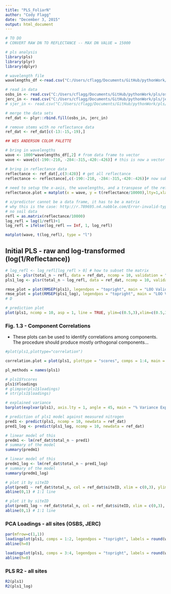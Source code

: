 ```yaml
---
title: "PLS_FoliarN"
author: "Cody Flagg"
date: "December 3, 2015"
output: html_document
---
```


```r
# TO DO
# CONVERT RAW DN TO REFLECTANCE -- MAX DN VALUE = 15000
```

```r
# pls analysis
library(pls)
library(plyr)
library(dplyr)

# wavelength file
wavelengths_df <-read.csv("C:/Users/cflagg/Documents/GitHub/pythonWork/pls/wavelengths_um.csv")

# read in data
osbs_in <- read.csv("C:/Users/cflagg/Documents/GitHub/pythonWork/pls/osbs_n_ref.csv")
jerc_in <- read.csv("C:/Users/cflagg/Documents/GitHub/pythonWork/pls/jerc_n_ref.csv")
# sjer_in <- read.csv("C:/Users/cflagg/Documents/GitHub/pythonWork/pls/sjer_n_ref.csv")

# merge the data sets
ref_dat <- plyr::rbind.fill(osbs_in, jerc_in)

# remove stems with no reflectance data
ref_dat <- ref_dat[c(-13:-15,-19),]

## WES ANDERSON COLOR PALETTE
```

```r
# bring in wavelengths
wave <- 1000*wavelengths_df[,2] # from data frame to vector
wave <- wave[c(-190:-210, -284:-315,-420:-426)] # this is now a vector

# bring in reflectance data
reflectance <- ref_dat[,c(3:428)] # get all reflectance
reflectance <- reflectance[,c(-190:-210, -284:-315,-420:-426)]# now subset out water
 
# need to setup the x-axis, the wavelengths, and a transpose of the reflectance matrix with t()
reflectance.plot = matplot(x = wave, y = t(reflectance/10000),lty=1,xlab="wavelengths(nm)",ylab="Reflectance",type="l", main = "Reflectance by Stem | Site (water absorption removed)", col = ref_dat$siteID)

# x/predictor cannot be a data frame, it has to be a matrix 
# why this is the case: http://r.789695.n4.nabble.com/Error-invalid-type-list-for-variable-when-using-lm-td3045462.html
# no soil data
refl = as.matrix(reflectance/10000)
log_refl = log(1/refl)+1
log_refl = ifelse(log_refl == Inf, 1, log_refl)

matplot(wave, t(log_refl), type = "l")
```


## Initial PLS - raw and log-transformed (log(1/Reflectance))
```r

# log_refl <- log_refl[log_refl > 0] # how to subset the matrix 
pls1 <- plsr(total_n ~ refl, data = ref_dat, ncomp = 10, validation = "LOO")
pls1_log <- plsr(total_n ~ log_refl, data = ref_dat, ncomp = 10, validation = "LOO")

rmse_plot = plot(RMSEP(pls1), legendpos = "topright", main = "LOO Validation Error")
rmse_plot = plot(RMSEP(pls1_log), legendpos = "topright", main = "LOO Validation Error [log(1/R)]")
# D
```

```r
# prediction plot
plot(pls1, ncomp = 10, asp = 1, line = TRUE, ylim=c(0.5,3),xlim=c(0.5,3), main = "Obs. vs. Pred. - Nitrogen - 10 Components", ylab = "Predicted N", xlab = "Measured N")
```

\pagebreak

### Fig. 1.3 - Component Correlations

* These plots can be used to identify correlations among components. The procedure should produce mostly orthogonal components...

```r
#plot(pls1,plottype="correlation")

correlation.plot = plot(pls1, plottype = "scores", comps = 1:4, main = "Component Correlation Plot")

pl_methods = names(pls1)

# pls1$Yscores
pls1$Yloadings
# glimpse(pls1$loadings)
# str(pls1$loadings)
```

```r
# explained variance
barplot(explvar(pls1), axis.lty = 1, angle = 45, main = "% Variance Explained by Component", las = 2)

# prediction of pls1 model against measured nitrogen
pred1 <- predict(pls1, ncomp = 10, newdata = ref_dat)
pred1_log <- predict(pls1_log, ncomp = 10, newdata = ref_dat)

# linear model of this
predm1 <- lm(ref_dat$total_n ~ pred1)
# summary of the model
summary(predm1)

# linear model of this
predm1_log <- lm(ref_dat$total_n ~ pred1_log)
# summary of the model
summary(predm1_log)

# plot it by siteID
plot(pred1 ~ ref_dat$total_n, col = ref_dat$siteID, xlim = c(0,3), ylim = c(0, 2.5))
abline(0,1) # 1:1 line

# plot it by siteID
plot(pred1_log ~ ref_dat$total_n, col = ref_dat$siteID, xlim = c(0,3), ylim = c(0, 2.5))
abline(0,1) # 1:1 line
```

### PCA Loadings - all sites (OSBS, JERC)

```r
par(mfrow=c(1,1))
loadingplot(pls1, comps = 1:2, legendpos = "topright", labels = round(wave), xlab = "Wavelength (nm)")
abline(h=0)

loadingplot(pls1, comps = 3:4, legendpos = "topright", labels = round(wave), xlab = "Wavelength (nm)")
abline(h=0)
```

### PLS R2 - all sites

```r
R2(pls1)
R2(pls1_log)
```


